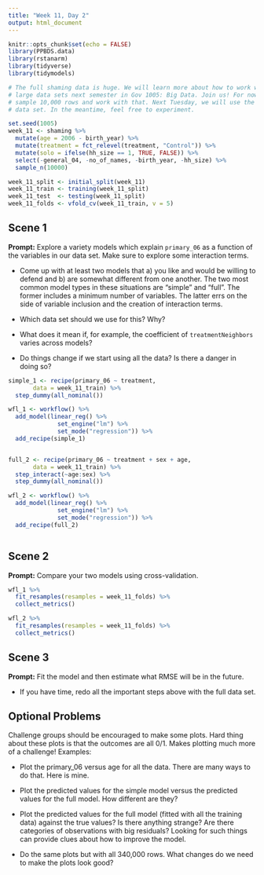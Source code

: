 ```yaml
---
title: "Week 11, Day 2"
output: html_document
---
```


```r
knitr::opts_chunk$set(echo = FALSE)
library(PPBDS.data)
library(rstanarm)
library(tidyverse)
library(tidymodels)

# The full shaming data is huge. We will learn more about how to work with such
# large data sets next semester in Gov 1005: Big Data. Join us! For now, let's
# sample 10,000 rows and work with that. Next Tuesday, we will use the full
# data set. In the meantime, feel free to experiment.

set.seed(1005)
week_11 <- shaming %>% 
  mutate(age = 2006 - birth_year) %>% 
  mutate(treatment = fct_relevel(treatment, "Control")) %>% 
  mutate(solo = ifelse(hh_size == 1, TRUE, FALSE)) %>% 
  select(-general_04, -no_of_names, -birth_year, -hh_size) %>% 
  sample_n(10000)

week_11_split <- initial_split(week_11)
week_11_train <- training(week_11_split)
week_11_test  <- testing(week_11_split)
week_11_folds <- vfold_cv(week_11_train, v = 5)
```


## Scene 1

**Prompt:** Explore a variety models which explain `primary_06` as a function of the variables in our data set. Make sure to explore some interaction terms. 

* Come up with at least two models that a) you like and would be willing to defend and b) are somewhat different from one another. The two most common model types in these situations are "simple" and "full". The former includes a minimum number of variables. The latter errs on the side of variable inclusion and the creation of interaction terms.

* Which data set should we use for this? Why?

* What does it mean if, for example, the coefficient of `treatmentNeighbors` varies across models?

* Do things change if we start using all the data? Is there a danger in doing so?

```r


simple_1 <- recipe(primary_06 ~ treatment,
       data = week_11_train) %>%
  step_dummy(all_nominal())

wfl_1 <- workflow() %>%
  add_model(linear_reg() %>%
              set_engine("lm") %>%
              set_mode("regression")) %>%
  add_recipe(simple_1)


full_2 <- recipe(primary_06 ~ treatment + sex + age,
       data = week_11_train) %>%
  step_interact(~age:sex) %>%
  step_dummy(all_nominal())

wfl_2 <- workflow() %>%
  add_model(linear_reg() %>%
              set_engine("lm") %>%
              set_mode("regression")) %>%
  add_recipe(full_2)



```




## Scene 2

**Prompt:** Compare your two models using cross-validation.

```r
wfl_1 %>%
  fit_resamples(resamples = week_11_folds) %>%
  collect_metrics()

wfl_2 %>%
  fit_resamples(resamples = week_11_folds) %>%
  collect_metrics()


```

## Scene 3

**Prompt:** Fit the model and then estimate what RMSE will be in the future.

* If you have time, redo all the important steps above with the full data set.



## Optional Problems

Challenge groups should be encouraged to make some plots. Hard thing about these plots is that the outcomes are all 0/1. Makes plotting much more of a challenge! Examples:

* Plot the primary_06 versus age for all the data. There are many ways to do that. Here is mine.

* Plot the predicted values for the simple model versus the predicted values for the full model. How different are they?

* Plot the predicted values for the full model (fitted with all the training data) against the true values? Is there anything strange? Are there categories of observations with big residuals? Looking for such things can provide clues about how to improve the model.

* Do the same plots but with all 340,000 rows. What changes do we need to make the plots look good?



